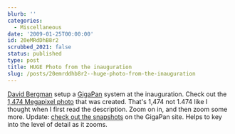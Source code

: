 ```yaml
---
blurb: ''
categories:
  - Miscellaneous
date: '2009-01-25T00:00:00'
id: 20eMRdDhB8r2
scrubbed_2021: false
status: published
type: post
title: HUGE Photo from the inauguration
slug: /posts/20emrddhb8r2--huge-photo-from-the-inauguration
---
```


[David Bergman](http://www.davidbergman.net/) setup a
[GigaPan](http://www.gigapan.org/) system at the inauguration.
Check out the
[1,474 Megapixel photo](http://www.davidbergman.net/blog/2009/01/22/how-i-made-a-1474-megapixel-photo-during-president-obamas-inaugural-address/)
that was created. That's 1,474 not 1.474 like I thought when I
first read the description. Zoom on in, and then zoom some more.
Update:
[check out the snapshots](http://www.gigapan.org/viewGigapan.php?id=15374&snapshot_id=43491)
on the GigaPan site. Helps to key into the level of detail as it
zooms.
